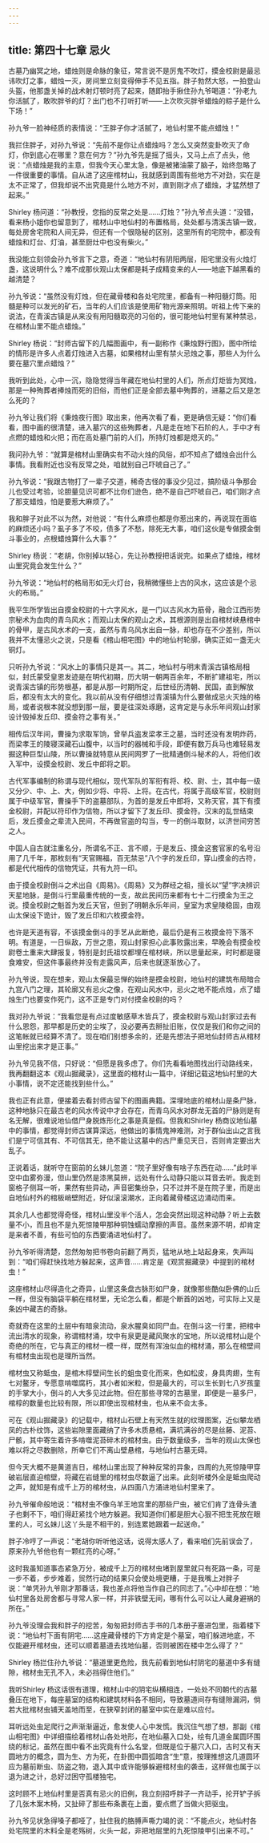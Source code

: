 ```yaml
---
---
---
```

title: 第四十七章 忌火
---




古墓乃幽冥之地，蜡烛则是命脉的象征，常言说不是厉鬼不吹灯，摸金校尉是最忌讳吹灯之事，蜡烛一灭，房间里立刻变得伸手不见五指。胖子勃然大怒，一拍登山头盔，他那盏关掉的战术射灯顿时亮了起来，随即抬手揪住孙九爷喝道：“孙老九你活腻了，敢吹胖爷的灯？出门也不打听打听——上次吹灭胖爷蜡烛的粽子是什么下场！”

孙九爷一脸神经质的表情说：“王胖子你才活腻了，地仙村里不能点蜡烛！”

我拦住胖子，对孙九爷说：“先前不是你让点蜡烛吗？怎么又突然变卦吹灭了命灯，你到底心在哪里？意在何方？”孙九爷先是摇了摇头，又马上点了点头，他说：“点蜡烛是我的主意，但我今天心里太急，像是被猪油蒙了脑子，始终忽略了一件很重要的事情。自从进了这座棺材山，我就感到周围有些地方不对劲，实在是太不正常了，但我却说不出究竟是什么地方不对，直到刚才点了蜡烛，才猛然想了起来。”

Shirley 杨问道：“孙教授，您指的反常之处是……灯烛？”孙九爷点头道：“没错，看来杨小姐你也留意到了，棺材山中地仙村的布置格局，处处都与清溪古镇一致，每处房舍宅院和人间无异，但还有一个很隐秘的区别，这里所有的宅院中，都没有蜡烛和灯台、灯油，甚至厨灶中也没有柴火。”

我没能立刻领会孙九爷言下之意，奇道：“地仙村有阴阳两层，阳宅里没有火烛灯盏，这说明什么？难不成那伙观山太保都是耗子成精变来的人——地底下越黑看的越清楚？

孙九爷说：“虽然没有灯烛，但在藏骨楼和各处宅院里，都备有一种阳髓灯筒。阳髓是种可以发光的矿石，当年的人们应该是使用矿物光源来照明。听祖上传下来的说法，在青溪古镇是从来没有用阳髓取亮的习俗的，很可能地仙村里有某种禁忌，在棺材山里不能点蜡烛。”

Shirley 杨说：“封师古留下的几幅图画中，有一副称作《秉烛野行图》，图中所绘的情形是许多人点着灯烛进入古墓，如果棺材山里有禁火忌烛之事，那些人为什么要在墓穴里点蜡烛？”

我听到此处，心中一沉，隐隐觉得当年藏在地仙村里的人们，所点灯炬皆为冥烛，那是一种殉葬者捧烛而死的旧俗，而他们正是全部去墓中殉葬的，进墓之后又是怎么死的？

孙九爷让我们将《秉烛夜行图》取出来，他再次看了看，更是确信无疑：“你们看看，图中画的很清楚，进入墓穴的这些殉葬者，凡是走在地下石阶的人，手中才有点燃的蜡烛和火把；而在高处墓门前的人们，所持灯烛都是熄灭的。”

我问孙九爷：“就算是棺材山里确实有不动火烛的风俗，却不知点了蜡烛会出什么事情。我看附近也没有反常之处，咱就别自己吓唬自己了。”

孙九爷说：“我跟古物打了一辈子交道，稀奇古怪的事没少见过，搞阶级斗争那会儿也受过考验，论胆量见识可都不比你们逊色，绝不是自己吓唬自己，咱们刚才点了那支蜡烛，怕是要惹大麻烦了。”

我和胖子对此不以为然，对他说：“有什么麻烦也都是你惹出来的，再说现在面临的麻烦还小吗？虱子多了不咬，债多了不愁，除死无大事，咱们这伙是专做摸金倒斗事业的，点根蜡烛算什么大事？”

Shirley 杨说：“老胡，你别掉以轻心，先让孙教授把话说完。如果点了蜡烛，棺材山里究竟会发生什么？”

孙九爷说：“地仙村的格局形如无火灯台，我稍微懂些上古的风水，这应该是个忌火的布局。”

我平生所学皆出自摸金校尉的十六字风水，是一门以古风水为筋骨，融合江西形势宗秘术为血肉的青乌风水；而观山太保的观山之术，其根源则是出自棺材峡悬棺中的骨甲，是古风水术的一支，虽然与青乌风水出自一脉，却也存在不少差别，所以我并不太懂忌火之说，只是看《棺山相宅图》中的地仙村轮廓，确实正如一盏无火铜灯。

只听孙九爷说：“风水上的事情只是其一。其二，地仙村与明末青溪古镇格局相似，封氏蒙受皇恩发迹是在明代初期，历大明一朝两百余年，不断扩建祖宅，所以说青溪古镇的形势根基，都是从那一时期所定，后世经历清朝、民国，直到解放后，都没有太大的变化。我以前从没有仔细想过青溪镇为什么要做成忌火灭烛的格局，或者说根本就没想到那一层，要是往深处琢磨，这肯定是与永乐年间观山封家设计毁掉发丘印、摸金符之事有关。”

相传后汉年间，曹操为求取军饷，曾举兵盗发梁孝王之墓，当时还没有发明炸药，而梁孝王的陵寝深藏石山腹中，以当时的器械和手段，即便有数万兵马也难轻易发掘这种巨型山陵，所以曹操就特意从民间网罗了一批精通倒斗秘术的人，将他们收入军中，设摸金校尉、发丘中郎将之职。

古代军事编制的称谓与现代相似，现代军队的军衔有将、校、尉、士，其中每一级又分少、中、上、大，例如少将、中将、上将。在古代，将属于高级军官，校尉则属于中级军官，曹操手下的盗墓部队，为首的是发丘中郎将，又称天官，其下有摸金校尉，并配以符印作为信物，所以才留下了发丘印、摸金符。汉末的乱世结束后，发丘摸金之辈流入民间，不再做官盗的勾当，专一的倒斗取财，以济世间穷苦之人。

中国人自古就注重名分，所谓名不正、言不顺，于是发丘、摸金这套官家的名号沿用了几千年，那枚刻有“天官赐福，百无禁忌”八个字的发丘印，穿山摸金的古符，都是代代相传的信物凭证，共有九符一印。

由于摸金校尉倒斗之术出自《周易》。《周易》又为群经之祖，擅长以“望”字决辨识天星地脉，是倒斗行里最重传统的一支，故此民间历来都有七十二行摸金为王之说。摸金校尉之魁首为发丘天官，但到了明朝永乐年间，皇室为求皇陵稳固，由观山太保设下诡计，毁了发丘印和六枚摸金符。

也许是天道有容，不该摸金倒斗的手艺从此断绝，最后仍是有三枚摸金符下落不明。有道是，一日纵敌，万世之患，观山封家担心此事败露出来，早晚会有摸金校尉卷土重来大肆报复，特别是封氏祖坟都埋在棺材峡，所以思量起来，时时都是寝食难安，但这件事最终并没有走露风声，后来也就逐渐放心了。

孙九爷说，现在想来，观山太保最忌惮的始终是摸金校尉，地仙村的建筑布局暗合九宫八门之理，其轮廓又有忌火之像，在观山风水中，忌火之地不能点烛，点了蜡烛生门也要变作死门，这不正是专门对付摸金校尉的吗？

我对孙九爷说：“我看您是有点过度敏感草木皆兵了，摸金校尉与观山封家过去有什么恩怨，那早都是历史的尘埃了，没必要再去掰扯旧账，仅仅是我们和你之间的这笔帐就已经算不清了。现在咱们别想多余的，还是先想法子把地仙封师古从棺材山里挖出来才是正事。”

孙九爷见我不信，只好说：“但愿是我多虑了。你们先看看地图找出行动路线来，我再翻翻这本《观山掘藏录》，这里面的棺材山一篇中，详细记载这地仙村里的大小事情，说不定还能找到些什么。”

我也正有此意，便接着去看封师古留下的图画典籍。深埋地底的棺材山是条尸脉，这种地脉只在最古老的风水传说中才会存在，而青乌风水对群龙无首的尸脉则是有名无解，很难说地仙借尸身脱炼形化之事是真是假。但我和Shirley 杨商议地仙墓中的事情，都觉得封师古谋算深远，他做出的事情鬼神难测，对于群仙出山之言我们是宁可信其有、不可信其无，绝不能让这墓中的古尸重见天日，否则肯定要出大乱子。

正说着话，就听守在窗前的幺妹儿忽道：“院子里好像有啥子东西在动……”此时半空中血雾弥漫，但山里仍然是漆黑莫辨，远处有什么动静只能以耳音去听。我走到窗格子侧耳一听，果然有些异动，声音密集纷杂，只不过并不是在院子里，而是出自地仙村外的棺板峭壁附近，好似滚滚潮水，正向着藏骨楼这边涌动而来。

其余几人也都觉得奇怪，棺材山里没半个活人，怎会突然出现这种动静？听上去数量不小，而且也不是九死惊陵甲那种铜蚀蠕动摩擦的声音。虽然来源不明，却肯定是来者不善，有些可怕的东西要涌进地仙村了。

孙九爷听得清楚，忽然匆匆把书卷向前翻了两页，猛地从地上站起身来，失声叫到：“咱们得赶快找地方躲起来，这声音……肯定是《观赏掘藏录》中提到的棺材虫！”

这座棺材山尽得造化之奇异，山里这条盘古脉形如尸身，就像那些酷似卧佛的山丘一样，但没有脑袋平躺在棺材里，无论怎么看，都是个断首的凶地，可实际上又是条凶中藏吉的奇脉。

奇就奇在这里的土层中有暗泉流动，泉水腥臭如同尸血。在倒斗这一行里，把棺中流出清水的现象，称谓棺材涌，坟中有泉更是藏风聚水的宝地，所以说棺材山是个奇绝的所在，它与真正的棺材一模一样，既然有浑浊似血的棺材涌，那么在棺壁间有棺材虫出现也是理所当然。

棺材虫又称蚳虫，是棺木椁壁间生长的蛆虫变化而来，色如松皮，身具肉翅，生有七对鳌牙，专愿意啃噬腐朽，其小者如米粒，但是最大的，可以生长到七八岁孩童的手掌大小，倒斗的人大多见过此物。但在那些寻常的古墓里，即便是一墓多尸，棺椁的数量也比较有限，所以即使出现棺材虫，也从来不会太多。

可在《观山掘藏录》的记载中，棺材山石壁上有天然生就的纹理图案，近似攀龙栖凤的古朴纹饰，这些岩隙里面藏纳了许多木质悬棺，满坑满谷的尽是丝藤、泥苔、尸骸，其中寄生着许多啃噬泥苔碎木的棺材虫。由于数量级多，当年的观山太保也难以将之尽数删除，所幸它们不离山壁悬棺，与地仙村古墓无碍。

但今天大概不是黄道吉日，棺材山里出现了种种反常的异象，四周的九死惊陵甲穿破岩层直迫棺壁，将藏在岩缝里的棺材虫尽数逼了出来。此刻听楼外全是蚳虫爬动之声，就知是有成千上万的棺材虫，从四面八方涌进地仙村里来了。

孙九爷催命般地说：“棺材虫不像乌羊王地宫里的那些尸虫，被它们肯了连骨头渣子也剩不下，咱们得赶紧找个地方躲避。我知道你们都是胆大心狠不把生死放在眼里的人，可幺妹儿这丫头是不相干的，别连累她跟着一起送命。”

胖子冷哼了一声说：“老胡你听听他这话，说得太感人了，看来咱们先前误会了，原来孙九爷他也有一颗红亮的心呀。”

这时我虽知道事态紧急万分，被成千上万的棺材虫堵到屋里就只有死路一条，可是一步不着，步步难着，贸然行动的结果只会使处境更糟，于是我嘴上对胖子说：“单凭孙九爷刚才那番话，我也差点将他当作自己的同志了。”心中却在想：“地仙村里各处房舍都与寻常人家一样，并非铁壁无间，哪有什么可以让人藏身避祸的所在。”

孙九爷没理会我和胖子的挖苦，匆匆把封师古手书的几本册子塞进包里，指着楼下说：“地仙村下面有阴宅……这座藏骨楼的下方肯定是个墓室，咱们躲进地底，不仅能避开棺材虫，还可以顺着墓道去找地仙墓，否则被困在楼中怎么得了？”

Shirley 杨拦住孙九爷说：“墓道里更危险，我先前看到地仙村阴宅的墓道中多有缝隙，棺材虫无孔不入，未必挡得住他们。”

我听Shirley 杨这话很有道理，棺材山中的阴宅纵横相连，一处处不同朝代的古墓叠压在地下，每座墓室的结构和建筑材料各不相同，导致墓道间存有缝隙漏洞，倘若大批棺材虫铺天盖地而至，在狭窄封闭的墓室中实在是难以应付。

耳听远处虫足爬行之声渐渐逼近，愈发使人心中发慌。我沉住气想了想，那副《棺山相宅图》中详细描绘着棺材山各处地形，在地仙墓入口处，绘有几道金属圆环围绕的标记，虽然在图中看不出究竟有什么名堂，但既是位于墓穴入口，古时又有天圆地方的概念，圆为生、方为死，在卦图中圆弧暗含“生”意，按理推想这几道圆环应为墓前断虫、防盗之物，退入其中或许能够躲避棺材虫的袭击，这样做也属于以退为进之计，总好过困守孤楼独宅。

这时顾不上地仙村里是否真有忌火的旧例，我立刻招呼胖子一齐动手，抡开铲子拆了几张木案木椅，又扯碎了那些布条裹在上面，要点燃了当做火把驱虫。

孙九爷见状急得嗓子都哑了，扯住我的胳膊声嘶力竭的说：“不能点火，地仙村各处宅院里的木料全是老殇树，火头一起，非把地层里的九死惊陵甲引出来不可。”
